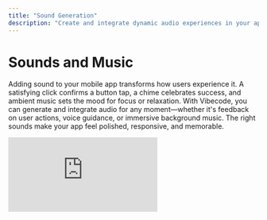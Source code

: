 ```yaml
---
title: "Sound Generation"
description: "Create and integrate dynamic audio experiences in your apps"
---
```


# Sounds and Music

Adding sound to your mobile app transforms how users experience it. A satisfying click confirms a button tap, a chime celebrates success, and ambient music sets the mood for focus or relaxation. With Vibecode, you can generate and integrate audio for any moment—whether it's feedback on user actions, voice guidance, or immersive background music. The right sounds make your app feel polished, responsive, and memorable.

<iframe src="https://www.youtube.com/embed/qBl_H1-Mh4k" title="YouTube video player" frameborder="0" className="w-full aspect-video rounded-xl" allow="accelerometer; autoplay; clipboard-write; encrypted-media; gyroscope; picture-in-picture; web-share" allowfullscreen />

## When to Use Sound

- **Sound effects** confirm user interactions and provide immediate feedback
- **Voiceovers** guide users, provide information, or enhance accessibility
- **Background music** sets the mood and enhances immersion

## The three main types of audio that you can add to your app

1. **Sound Effects**
2. **Voiceover**
3. **Background Music**

Let's start with the one that is most used in mobile apps:

## Sound Effects

| Action in your app   | Sound Effect    | Prompt in the vibecode app                                                                    |
| -------------------- | --------------- | --------------------------------------------------------------------------------------------- |
| Button tap           | Click/tap       | A crisp, satisfying button click with a subtle digital pop                                    |
| Success/completion   | Chime/ding      | An uplifting two-note chime that sounds rewarding and celebratory                             |
| Error/failure        | Buzz/thud       | A gentle but firm buzzing sound that indicates something went wrong without being harsh       |
| Swipe gesture        | Whoosh          | A smooth swooshing sound that follows the direction and speed of a finger swipe               |
| Pull to refresh      | Stretch/release | A playful elastic stretching sound followed by a soft snap back                               |
| Loading/processing   | Subtle pulse    | A soft, rhythmic pulsing tone that loops seamlessly to indicate ongoing activity              |
| Notification arrival | Alert tone      | A pleasant, attention-grabbing two-tone notification that's noticeable but not jarring        |
| Page transition      | Slide/swoosh    | A clean sliding sound with a slight pitch shift that suggests smooth forward movement         |
| Delete/remove        | Trash/crumple   | A quick crumpling or disposal sound that gives finality to the deletion action                |
| Toggle on            | Power up        | An ascending electronic tone that conveys activation and energy                               |
| Toggle off           | Power down      | A descending electronic tone that sounds like something powering down gracefully              |
| Achievement unlocked | Fanfare         | A short, triumphant musical flourish with sparkle elements that feels like a mini celebration |
| Menu open            | Unfold          | A quick ascending swoosh that sounds like something expanding or revealing itself             |
| Menu close           | Fold            | A quick descending swoosh that sounds like something collapsing or closing compactly          |
| Camera shutter       | Shutter click   | A realistic camera shutter sound with a mechanical click and slight echo                      |
| Send message         | Whoosh out      | A quick whooshing sound that travels away from the listener, suggesting outward delivery      |
| Receive message      | Pop in          | A soft popping sound that appears suddenly, like a bubble gently bursting nearby              |
| Typing indicator     | Subtle bubbles  | Gentle, periodic bubble-like sounds that suggest ongoing activity without being distracting   |
| Favorite/like        | Pop sparkle     | A satisfying pop followed by tiny twinkling elements that sound magical                       |
| Unlock/reveal        | Unlock click    | A mechanical unlocking sound with tumblers falling into place and a satisfying final click    |

## Voice Over

In the Vibecode app you can easily create a voiceover.

This can be used for many features within your mobile app such as:

- Onboarding tutorials
- Screen reader support
- AI assistant responses
- Achievement Announcements
- Meditation and Coaching Apps
- Emergency Alerts
- Language Learning Apps

## Background Music

Another way to use sound in your app is background music.

Here are some ideas on types of background music you can add to your app:

- Main menu ambiance
- Focus/study mode
- Workout sessions
- Meditation/relaxation
- Game levels
- Loading screens
- Shopping browse
- Story/reading mode
- Sleep timer
- Victory/completion screens